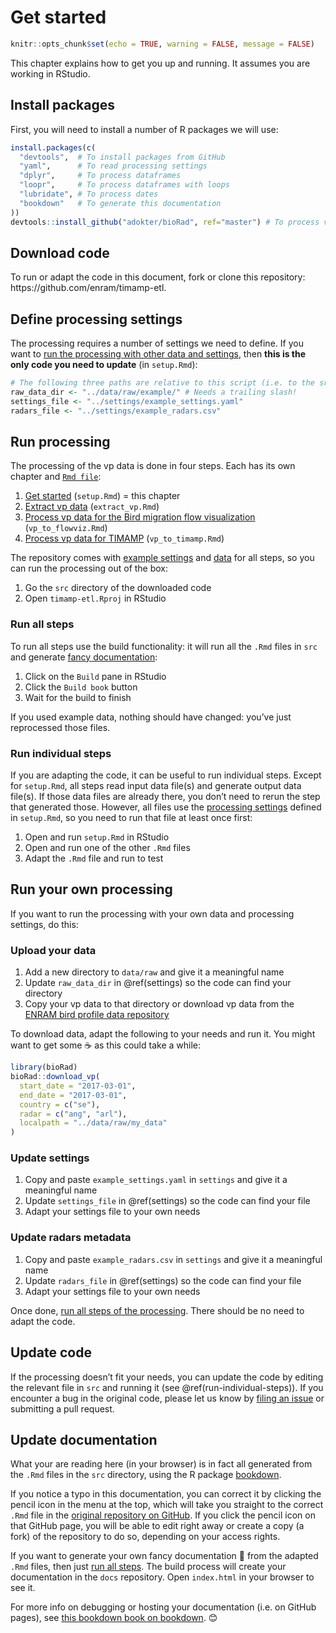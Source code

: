 # Get started {#setup}

```r
knitr::opts_chunk$set(echo = TRUE, warning = FALSE, message = FALSE)
```

This chapter explains how to get you up and running. It assumes you are working in RStudio.

## Install packages

First, you will need to install a number of R packages we will use:

```r
install.packages(c(
  "devtools",  # To install packages from GitHub
  "yaml",      # To read processing settings
  "dplyr",     # To process dataframes
  "loopr",     # To process dataframes with loops
  "lubridate", # To process dates
  "bookdown"   # To generate this documentation
))
devtools::install_github("adokter/bioRad", ref="master") # To process vp data
```

## Download code

To run or adapt the code in this document, fork or clone this repository: https://github.com/enram/timamp-etl.

## Define processing settings {#settings}

The processing requires a number of settings we need to define. If you want to [run the processing with other data and settings](#own-processing), then **this is the only code you need to update** (in `setup.Rmd`):

```r
# The following three paths are relative to this script (i.e. to the src directory)
raw_data_dir <- "../data/raw/example/" # Needs a trailing slash!
settings_file <- "../settings/example_settings.yaml"
radars_file <- "../settings/example_radars.csv"
```

## Run processing

The processing of the vp data is done in four steps. Each has its own chapter and [`Rmd file`](https://github.com/enram/timamp-etl/tree/master/src):

1. [Get started](setup.html) (`setup.Rmd`) = this chapter
3. [Extract vp data](extract-vp.html) (`extract_vp.Rmd`)
4. [Process vp data for the Bird migration flow visualization](vp-to-flowviz.html) (`vp_to_flowviz.Rmd`)
5. [Process vp data for TIMAMP](vp-to-timamp.html) (`vp_to_timamp.Rmd`)

The repository comes with [example settings](https://github.com/enram/timamp-etl/tree/master/settings) and [data](https://github.com/enram/timamp-etl/tree/master/data) for all steps, so you can run the processing out of the box:

1. Go the `src` directory of the downloaded code
2. Open `timamp-etl.Rproj` in RStudio

### Run all steps

To run all steps use the build functionality: it will run all the `.Rmd` files in `src` and generate [fancy documentation](#update-documentation):

1. Click on the `Build` pane in RStudio
2. Click the `Build book` button
3. Wait for the build to finish

If you used example data, nothing should have changed: you've just reprocessed those files.

### Run individual steps

If you are adapting the code, it can be useful to run individual steps. Except for `setup.Rmd`, all steps read input data file(s) and generate output data file(s). If those data files are already there, you don't need to rerun the step that generated those. However, all files use the [processing settings](#settings) defined in `setup.Rmd`, so you need to run that file at least once first:

1. Open and run `setup.Rmd` in RStudio
2. Open and run one of the other `.Rmd` files
3. Adapt the `.Rmd` file and run to test

## Run your own processing {#own-processing}

If you want to run the processing with your own data and processing settings, do this:

### Upload your data

1. Add a new directory to `data/raw` and give it a meaningful name
2. Update `raw_data_dir` in \@ref(settings) so the code can find your directory
2. Copy your vp data to that directory or download vp data from the [ENRAM bird profile data repository](http://enram.github.io/data-repository)

To download data, adapt the following to your needs and run it. You might want to get some ☕ as this could take a while:

```r
library(bioRad)
bioRad::download_vp(
  start_date = "2017-03-01",
  end_date = "2017-03-01",
  country = c("se"),
  radar = c("ang", "arl"),
  localpath = "../data/raw/my_data"
)
```

### Update settings

1. Copy and paste `example_settings.yaml` in `settings` and give it a meaningful name
2. Update `settings_file` in \@ref(settings) so the code can find your file
3. Adapt your settings file to your own needs

### Update radars metadata

1. Copy and paste `example_radars.csv` in `settings` and give it a meaningful name
2. Update `radars_file` in \@ref(settings) so the code can find your file
3. Adapt your settings file to your own needs

Once done, [run all steps of the processing](#run-all-steps). There should be no need to adapt the code.

## Update code

If the processing doesn't fit your needs, you can update the code by editing the relevant file in `src` and running it (see \@ref(run-individual-steps)). If you encounter a bug in the original code, please let us know by [filing an issue](https://github.com/enram/timamp-etl/issues/new) or submitting a pull request.

## Update documentation

What your are reading here (in your browser) is in fact all generated from the `.Rmd` files in the `src` directory, using the R package [bookdown](https://bookdown.org/yihui/bookdown/).

If you notice a typo in this documentation, you can correct it by clicking the pencil icon in the menu at the top, which will take you straight to the correct `.Rmd` file in the [original repository on GitHub](https://github.com/enram/timamp-etl). If you click the pencil icon on that GitHub page, you will be able to edit right away or create a copy (a fork) of the repository to do so, depending on your access rights.

If you want to generate your own fancy documentation 📕 from the adapted `.Rmd` files, then just [run all steps](#run-all-steps). The build process will create your documentation in the `docs` repository. Open `index.html` in your browser to see it.

For more info on debugging or hosting your documentation (i.e. on GitHub pages), see [this bookdown book on bookdown](https://bookdown.org/yihui/bookdown/). 😊
